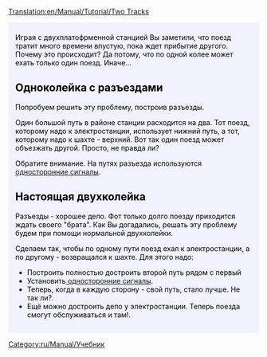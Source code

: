 [[Translation:en/Manual/Tutorial/Two Tracks]]

{{en/Tabs|2|2
|ru/Manual/Tutorial/Две платформы|1. Две платформы<!--
-->|ru/Manual/Tutorial/Две колеи|2. Две колеи}}
<div style="padding:.5em 1em 1em 1em; border-top:none; background-color:#f1f2fe; color:#000;">
{{ru/Manual/Tutorial/Учебник}}
Играя с двухплатофрменной станцией Вы заметили, что поезд тратит много времени впустую, пока ждет прибытие другого.
Почему это происходит? Да потому, что по одной колее может ехать только один поезд. Иначе...

== Одноколейка с разъездами ==
Попробуем решить эту проблему, построив разъезды.
{{en/Phototable|[[File:en/Manual/Tutorial/PartlyDoubleTracks.png|400px]]|Разъезд.|none}}

Один большой путь в районе станции расходится на два. Тот поезд, которому надо к электростанции, использует нижний путь, а тот, которому надо к шахте - верхний. Вот так один поезд может объезжать другой. Просто, не правда ли?

Обратите внимание. На путях разъезда используются [[ru/Manual/Сигналы#odnostoronnii-obychnyi-signal|односторонние сигналы]].

== Настоящая двухколейка ==
Разъезды - хорошее дело. Фот только долго поезду приходится ждать своего "брата". Как Вы догадались, решать эту проблему будем при помощи нормальной двухколейки.
{{en/Phototable|[[File:en/Manual/Tutorial/FullyDoubleTracks.png|400px]]|Двухколеечка.|none}}

Сделаем так, чтобы по одному пути поезд ехал к электростанции, а по другому - возвращался к шахте. Для этого надо:

* Построить полностью достроить второй путь рядом с первый
* Установить[[ru/Manual/Сигналы#odnostoronnii-obychnyi-signal| односторонние сигналы]].
* Теперь, когда в каждую сторону - свой путь, стало лучше. Не так ли?. 
* Ещё можно достроить депо у электростанции. Теперь поезда смогут обслуживаться и там!.

</div>
[[Category:ru/Manual/Учебник]]